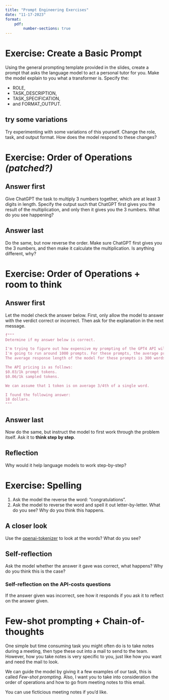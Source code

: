 ```yaml
---
title: "Prompt Engineering Exercises" 
date: "11-17-2023"
format: 
    pdf:
        number-sections: true
---
```


# Exercise: Create a Basic Prompt 
Using the general prompting template provided in the slides, create a prompt that asks the language model to act a personal tutor for you. Make the model explain to you what a transformer is. Specify the:

- ROLE, 
- TASK_DESCRIPTION,
- TASK_SPECIFICATION,
- and FORMAT_OUTPUT.

## try some variations
Try experimenting with some variations of this yourself. Change the role, task, and output format. How does the model respond to these changes? 

# Exercise: Order of Operations *(patched?)*
## Answer first
Give ChatGPT the task to multiply 3 numbers together, which are at least 3 digits in length.
Specify the output such that ChatGPT first gives you the result of the multiplication, and only then it gives you the 3 numbers.
What do you see happening?

## Answer last
Do the same, but now reverse the order. Make sure ChatGPT first gives you the 3 numbers, and then make it calculate the multiplication. Is anything different, why?

# Exercise: Order of Operations + room to think
## Answer first
Let the model check the answer below. First, only allow the model to answer with the verdict correct or incorrect. Then ask for the explanation in the next message.
```python
f"""
Determine if my answer below is correct.

I'm trying to figure out how expensive my prompting of the GPT4 API will be in total.
I'm going to run around 1000 prompts. For these prompts, the average prompt-lengt is 250 words.
The average response length of the model for these prompts is 300 words. 

The API pricing is as follows:
$0.03/1k prompt tokens.
$0.06/1k sampled tokens.

We can assume that 1 token is on average 3/4th of a single word. 

I found the following answer:
18 dollars.
"""
```

## Answer last
Now do the same, but instruct the model to first work through the problem itself. Ask it to **think step by step**.

## Reflection
Why would it help language models to work step-by-step?

# Exercise: Spelling
1. Ask the model the reverse the word: "congratulations".
2. Ask the model to reverse the word and spell it out letter-by-letter.
What do you see? Why do you think this happens.

## A closer look
Use the [openai-tokenizer](https://platform.openai.com/tokenizer) to look at the words? What do you see?

## Self-reflection
Ask the model whether the answer it gave was correct, what happens? Why do you think this is the case?

### Self-reflection on the API-costs questions
If the answer given was incorrect, see how it responds if you ask it to reflect on the answer given.

# Few-shot prompting + Chain-of-thoughts
One simple but time consuming task you might often do is to take notes during a meeting, then type these out into a mail to send to the team. However, how you take notes is very specific to you, just like how you want and need the mail to look.

We can guide the model by giving it a few examples of our task, this is called *Few-shot prompting.* Also, I want you to take into consideration the order of operations and how to go from meeting notes to this email. 

**\textcolor{red}{Please don't send any private or proprietary information to third parties.}** 
You can use ficticious meeting notes if you'd like. 

